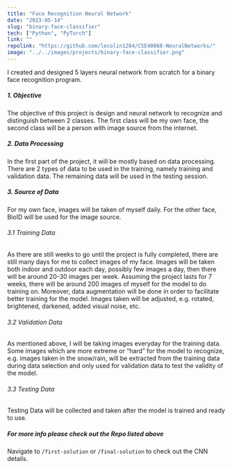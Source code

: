 ```yaml
---
title: "Face Recognition Neural Network"
date: "2023-05-14"
slug: "binary-face-classifier"
tech: ["Python", "PyTorch"]
link: ""
repolink: "https://github.com/locolin1204/CSE40868-NeuralNetworks/"
image: "../../images/projects/binary-face-classifier.png"
---
```

I created and designed 5 layers neural network from scratch for a binary face recognition program.

##### 1. Objective

The objective of this project is design and neural network to recognize and distinguish between 2 classes. The first class will be my own face, the second class will be a person with image source from the internet.

##### 2. Data Processing
In the first part of the project, it will be mostly based on data processing. There are 2 types of data to be used in the training, namely training and validation data. The remaining data will be used in the testing session.

##### 3. Source of Data
For my own face, images will be taken of myself daily. For the other face, BioID will be used for the image source.

###### 3.1 Training Data
As there are still weeks to go until the project is fully completed, there are still many days for me to collect images of my face. Images will be taken both indoor and outdoor each day, possibly few images a day, then there will be around 20-30 images per week. Assuming the project lasts for 7 weeks, there will be around 200 images of myself for the model to do training on. Moreover, data augmentation will be done in order to facilitate better training for the model. Images taken will be adjusted, e.g. rotated, brightened, darkened, added visual noise, etc.

###### 3.2 Validation Data
As mentioned above, I will be taking images everyday for the training data. Some images which are more extreme or “hard” for the model to recognize, e.g. images taken in the snow/rain, will be extracted from the training data during data selection and only used for validation data to test the validity of the model.

###### 3.3 Testing Data
Testing Data will be collected and taken after the model is trained and ready to use.


##### For more info please check out the Repo listed above
Navigate to `/first-solution` or `/final-solution` to check out the CNN details.